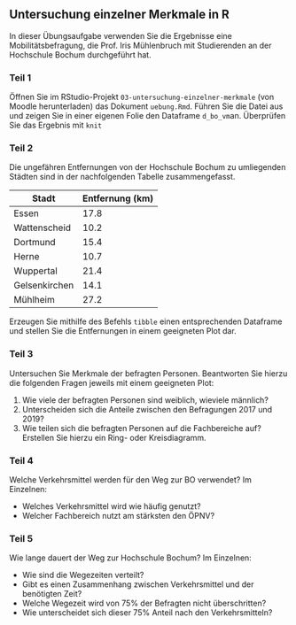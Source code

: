 ## Untersuchung einzelner Merkmale in R

In dieser Übungsaufgabe verwenden Sie die Ergebnisse eine Mobilitätsbefragung, die Prof. Iris Mühlenbruch mit Studierenden an der Hochschule Bochum durchgeführt hat.

### Teil 1

Öffnen Sie im RStudio-Projekt `03-untersuchung-einzelner-merkmale` (von Moodle herunterladen) das Dokument `uebung.Rmd`. Führen Sie die Datei aus und zeigen Sie in einer eigenen Folie den Dataframe `d_bo_vm`an. Überprüfen Sie das Ergebnis mit `knit`

### Teil 2

Die ungefähren Entfernungen von der Hochschule Bochum zu umliegenden Städten sind in der nachfolgenden Tabelle zusammengefasst.

| Stadt         | Entfernung (km) |
|---------------|-----------------|
| Essen         | 17.8            |
| Wattenscheid  | 10.2            |
| Dortmund      | 15.4            |
| Herne         | 10.7            |
| Wuppertal     | 21.4            |
| Gelsenkirchen | 14.1            |
| Mühlheim      | 27.2            |

Erzeugen Sie mithilfe des Befehls `tibble` einen entsprechenden Dataframe und stellen Sie die Entfernungen in einem geeigneten Plot dar.

### Teil 3

Untersuchen Sie Merkmale der befragten Personen. Beantworten Sie hierzu die folgenden Fragen jeweils mit einem geeigneten Plot:

1.  Wie viele der befragten Personen sind weiblich, wieviele männlich?
2.  Unterscheiden sich die Anteile zwischen den Befragungen 2017 und 2019?
3.  Wie teilen sich die befragten Personen auf die Fachbereiche auf? Erstellen Sie hierzu ein Ring- oder Kreisdiagramm.

### Teil 4

Welche Verkehrsmittel werden für den Weg zur BO verwendet? Im Einzelnen:

-   Welches Verkehrsmittel wird wie häufig genutzt?
-   Welcher Fachbereich nutzt am stärksten den ÖPNV?

### Teil 5

Wie lange dauert der Weg zur Hochschule Bochum? Im Einzelnen:

-   Wie sind die Wegezeiten verteilt?
-   Gibt es einen Zusammenhang zwischen Verkehrsmittel und der benötigten Zeit?
-   Welche Wegezeit wird von 75% der Befragten nicht überschritten?
-   Wie unterscheidet sich dieser 75% Anteil nach den Verkehrsmitteln?
